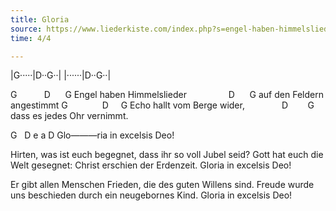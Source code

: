 ```yaml
---
title: Gloria
source: https://www.liederkiste.com/index.php?s=engel-haben-himmelslieder&l=de
time: 4/4

---
```



:::{.song-grid}
|G·····|D··G··|
|······|D··G··|
:::


G           D      G
Engel haben Himmelslieder
                D      G
auf den Feldern angestimmt
G              D     G
Echo hallt vom Berge wider,
              D        G
dass es jedes Ohr vernimmt.

G   D e a D
Glo---------ria in excelsis Deo!

Hirten, was ist euch begegnet,
dass ihr so voll Jubel seid?
Gott hat euch die Welt gesegnet:
Christ erschien der Erdenzeit.
Gloria in excelsis Deo!

Er gibt allen Menschen Frieden,
die des guten Willens sind.
Freude wurde uns beschieden
durch ein neugebornes Kind.
Gloria in excelsis Deo!
